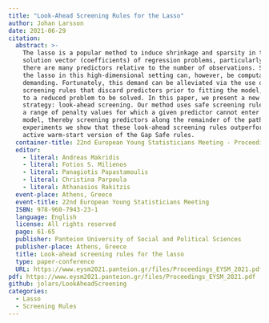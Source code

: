 ```yaml
---
title: "Look-Ahead Screening Rules for the Lasso"
author: Johan Larsson
date: 2021-06-29
citation:
  abstract: >-
    The lasso is a popular method to induce shrinkage and sparsity in the
    solution vector (coefficients) of regression problems, particularly when
    there are many predictors relative to the number of observations. Solving
    the lasso in this high-dimensional setting can, however, be computationally
    demanding. Fortunately, this demand can be alleviated via the use of
    screening rules that discard predictors prior to fitting the model, leading
    to a reduced problem to be solved. In this paper, we present a new screening
    strategy: look-ahead screening. Our method uses safe screening rules to find
    a range of penalty values for which a given predictor cannot enter the
    model, thereby screening predictors along the remainder of the path. In
    experiments we show that these look-ahead screening rules outperform the
    active warm-start version of the Gap Safe rules.
  container-title: 22nd European Young Statisticians Meeting - Proceedings
  editor:
    - literal: Andreas Makridis
    - literal: Fotios S. Milienos
    - literal: Panagiotis Papastamoulis
    - literal: Christina Parpoula
    - literal: Athanasios Rakitzis
  event-place: Athens, Greece
  event-title: 22nd European Young Statisticians Meeting
  ISBN: 978-960-7943-23-1
  language: English
  license: All rights reserved
  page: 61-65
  publisher: Panteion University of Social and Political Sciences
  publisher-place: Athens, Greece
  title: Look-ahead screening rules for the lasso
  type: paper-conference
  URL: https://www.eysm2021.panteion.gr/files/Proceedings_EYSM_2021.pdf
pdf: https://www.eysm2021.panteion.gr/files/Proceedings_EYSM_2021.pdf
github: jolars/LookAheadScreening
categories:
  - Lasso
  - Screening Rules
---
```


